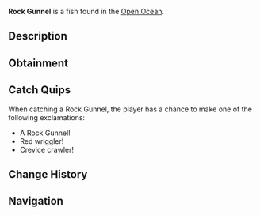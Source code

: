 {{FishInfobox
|image          = Rock Gunnel.png
|rarity         = Common
|sea            = Second Sea
|location       = [[Open Ocean]]
|sublocation    = 
|sources        = Fishing Rod
|radar_location = 
|prog_speed     = +8
|xp             = 25
|weather        = Rain
|time           = Night
|season         = Spring
|bait           = Shrimp
|base_weight    = 14
|base_value     = 50
|weight_range   = 9
|base_chance    = 125
|base_resil     = 80
}}
'''Rock Gunnel''' is a {{Rarity|Common}} fish found in the [[Open Ocean]].

== Description ==
{{Description|A long red fish with light red fins, slithering through rocky crevices.|Bestiary Entry}}

== Obtainment ==
{{Description|It hides in rocks when the tide rolls in.|Bestiary Hint}}
{{Fish Availability|
Open Ocean
Open Ocean/Sea Leviathan
|top_rods      = 
Training Rod\290552.74\NaN;
Flimsy Rod\290023.22\289588.2;
Free Spirit Rod\182621.6\189606.67;
Great Rod of Oscar\169780.15\133155.65;
Astralhook Rod\169358.73\139857.47;
Plastic Rod\160307.25\208353.56;
Fischer's Rod\155612.09\205024.08;
Carrot Rod\164978.62\171362.43;
Verdant Shear Rod\154424.72\159775.91;
Trident Rod\150770.66\135860.23;
Blazebringer Rod\146089.22\144200.36;
No-Life Rod\131383.29\123197.91;
Ethereal Prism Rod\125480.72\120511.58;
Seraphic Rod\125140.06\112629.01;
Challenger's Rod\121754.78\113495.68;
Depthseeker Rod\121579.25\118497.22;
Avalanche Rod\120812.58\117962;
Rod Of The Forgotten Fang\120482.8\108821.32;
Rod Of The Exalted One\119977.52\110690.55;
Volcanic Rod\119956.18\114426.65;
Zeus Rod\119532.84\114022.82;
Rod Of The Depths\119398.04\109125.63;
Steady Rod\113067.81\95390.81
|recommended   = Free Spirit Rod
}}

== Catch Quips ==
When catching a Rock Gunnel, the player has a chance to make one of the following exclamations:
* A Rock Gunnel!
* Red wriggler!
* Crevice crawler!

== Change History ==
{{Change History|{{subst:Current Version}}}}

== Navigation ==
{{Fish Navbox|Open Ocean}}